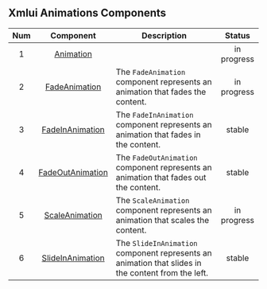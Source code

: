 
## Xmlui Animations Components

| Num | Component | Description | Status |
| :---: | :---: | --- | :---: |
| 1 | [Animation](./xmlui-animations/Animation.mdx) |  | in progress |
| 2 | [FadeAnimation](./xmlui-animations/FadeAnimation.mdx) | The `FadeAnimation` component represents an animation that fades the content. | in progress |
| 3 | [FadeInAnimation](./xmlui-animations/FadeInAnimation.mdx) | The `FadeInAnimation` component represents an animation that fades in the content. | stable |
| 4 | [FadeOutAnimation](./xmlui-animations/FadeOutAnimation.mdx) | The `FadeOutAnimation` component represents an animation that fades out the content. | stable |
| 5 | [ScaleAnimation](./xmlui-animations/ScaleAnimation.mdx) | The `ScaleAnimation` component represents an animation that scales the content. | in progress |
| 6 | [SlideInAnimation](./xmlui-animations/SlideInAnimation.mdx) | The `SlideInAnimation` component represents an animation that slides in the content from the left. | stable |
